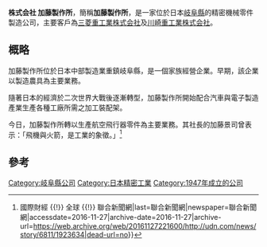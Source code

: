 {{Otheruses|subject=一家位於岐阜県的精密機械零件製造企業|other=一家總部位於東京都的重機械製造公司|加藤製作所}}
{{newsrelease|time=2016-11-27T13:56:44+00:00}}
{{refimprove|time=2016-11-27T13:56:44+00:00}}
{{Infobox company
| name = 株式会社 加藤製作所
| logo = 加藤製作所 logo.gif
| type = 股份有限公司
| industry = 精密機械工業 
| fate = 
| predecessor = <!-- or: | predecessors = -->
| successor = <!-- or: | successors = -->
| foundation = 1947年4月（加藤鉄工所）<br />
| founder = <!-- or: | founders = -->
| defunct = <!-- {{End date|YYYY|MM|DD}} -->
| location = {{JPN}}岐阜県各務原市各務東町5丁目82番地の20
| area_served = 
| key_people = 加藤隆司（代表取締役）
| products = 航空宇宙機器零件、機械加工及加工裝配架
| services =   
| capital = 1000万円
| owner = <!-- or: | owners = -->
| num_employees = 約100人
| num_employees_year = 2016年
| parent = 
| homepage = http://www.katoseisakusho.co.jp/
}}
'''株式会社 加藤製作所'''，簡稱'''加藤製作所'''，是一家位於日本[[岐阜縣|岐阜縣]]的精密機械零件製造公司，主要客戶為[[三菱重工|三菱重工業株式会社]]及[[川崎重工|川崎重工業株式会社]]。

== 概略 ==
加藤製作所位於日本中部製造業重鎮岐阜縣，是一個家族經營企業。早期，該企業以製造農具為主要業務。

隨著日本的經濟於二次世界大戰後逐漸轉型，加藤製作所開始配合汽車與電子製造產業生產各種工廠所需之加工裝配架。

今日，加藤製作所轉以生產航空飛行器零件為主要業務。其社長的加藤景司曾表示：「飛機與火箭，是工業的象徵。」<ref>{{Cite news|url=http://udn.com/news/story/6811/1923634|title=日本振興製造 重押航太業 {{!}} 國際財經 {{!}} 全球 {{!}} 聯合新聞網|last=聯合新聞網|newspaper=聯合新聞網|accessdate=2016-11-27|archive-date=2016-11-27|archive-url=https://web.archive.org/web/20161127221600/http://udn.com/news/story/6811/1923634|dead-url=no}}</ref>


== 參考 ==
{{Reflist}}
[[Category:岐阜縣公司|Category:岐阜縣公司]]
[[Category:日本精密工業|Category:日本精密工業]]
[[Category:1947年成立的公司|Category:1947年成立的公司]]